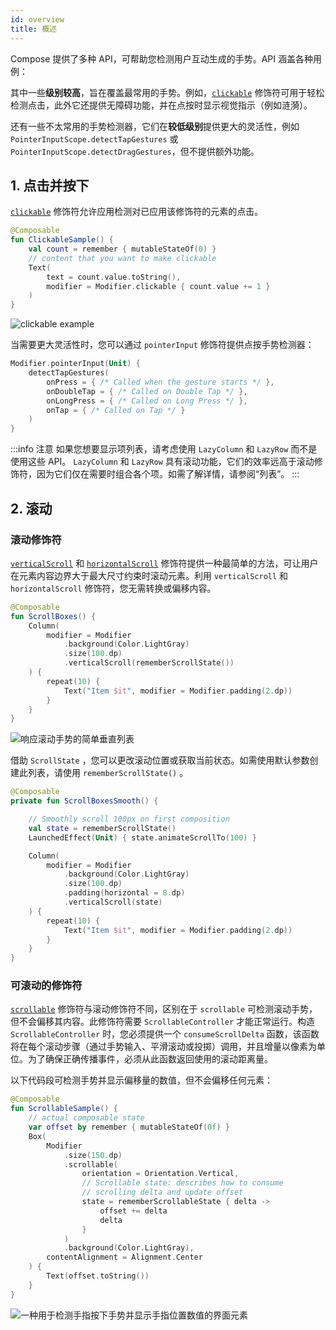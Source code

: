 ```yaml
---
id: overview
title: 概述
---
```


Compose 提供了多种 API，可帮助您检测用户互动生成的手势。API 涵盖各种用例：

其中一些**级别较高**，旨在覆盖最常用的手势。例如，[`clickable`](https://developer.android.com/reference/kotlin/androidx/compose/foundation/package-summary?hl=zh-cn#clickable(androidx.compose.ui.Modifier,kotlin.Boolean,kotlin.String,androidx.compose.ui.semantics.Role,kotlin.Function0)) 修饰符可用于轻松检测点击，此外它还提供无障碍功能，并在点按时显示视觉指示（例如涟漪）。

还有一些不太常用的手势检测器，它们在**较低级别**提供更大的灵活性，例如 `PointerInputScope.detectTapGestures` 或 `PointerInputScope.detectDragGestures`，但不提供额外功能。

## 1. 点击并按下

[`clickable`](https://developer.android.com/reference/kotlin/androidx/compose/foundation/package-summary?hl=zh-cn#clickable(androidx.compose.ui.Modifier,kotlin.Boolean,kotlin.String,androidx.compose.ui.semantics.Role,kotlin.Function0)) 修饰符允许应用检测对已应用该修饰符的元素的点击。

```kotlin
@Composable
fun ClickableSample() {
    val count = remember { mutableStateOf(0) }
    // content that you want to make clickable
    Text(
        text = count.value.toString(),
        modifier = Modifier.clickable { count.value += 1 }
    )
}
```

![clickable example](https://developer.android.com/images/jetpack/compose/gestures-taps.gif?hl=zh-cn)

当需要更大灵活性时，您可以通过 `pointerInput` 修饰符提供点按手势检测器：

```kotlin
Modifier.pointerInput(Unit) {
    detectTapGestures(
        onPress = { /* Called when the gesture starts */ },
        onDoubleTap = { /* Called on Double Tap */ },
        onLongPress = { /* Called on Long Press */ },
        onTap = { /* Called on Tap */ }
    )
}
```

:::info 注意
如果您想要显示项列表，请考虑使用 `LazyColumn` 和 `LazyRow` 而不是使用这些 API。 `LazyColumn` 和 `LazyRow` 具有滚动功能，它们的效率远高于滚动修饰符，因为它们仅在需要时组合各个项。如需了解详情，请参阅“列表”。
:::

## 2. 滚动

### 滚动修饰符

[`verticalScroll`](https://developer.android.com/images/jetpack/compose/gestures-simplescroll.gif?hl=zh-cn) 和 [`horizontalScroll`](https://developer.android.com/reference/kotlin/androidx/compose/foundation/package-summary?hl=zh-cn#horizontalScroll(androidx.compose.ui.Modifier,androidx.compose.foundation.ScrollState,kotlin.Boolean,androidx.compose.foundation.gestures.FlingBehavior,kotlin.Boolean)) 修饰符提供一种最简单的方法，可让用户在元素内容边界大于最大尺寸约束时滚动元素。利用 `verticalScroll` 和 `horizontalScroll` 修饰符，您无需转换或偏移内容。

```kotlin
@Composable
fun ScrollBoxes() {
    Column(
        modifier = Modifier
            .background(Color.LightGray)
            .size(100.dp)
            .verticalScroll(rememberScrollState())
    ) {
        repeat(10) {
            Text("Item $it", modifier = Modifier.padding(2.dp))
        }
    }
}
```

![响应滚动手势的简单垂直列表](https://developer.android.com/images/jetpack/compose/gestures-simplescroll.gif?hl=zh-cn)

借助 `ScrollState` ，您可以更改滚动位置或获取当前状态。如需使用默认参数创建此列表，请使用 `rememberScrollState()` 。

```kotlin
@Composable
private fun ScrollBoxesSmooth() {

    // Smoothly scroll 100px on first composition
    val state = rememberScrollState()
    LaunchedEffect(Unit) { state.animateScrollTo(100) }

    Column(
        modifier = Modifier
            .background(Color.LightGray)
            .size(100.dp)
            .padding(horizontal = 8.dp)
            .verticalScroll(state)
    ) {
        repeat(10) {
            Text("Item $it", modifier = Modifier.padding(2.dp))
        }
    }
}
```

### 可滚动的修饰符

[`scrollable`](https://developer.android.com/reference/kotlin/androidx/compose/foundation/gestures/package-summary?hl=zh-cn#scrollable(androidx.compose.ui.Modifier,androidx.compose.foundation.gestures.ScrollableState,androidx.compose.foundation.gestures.Orientation,kotlin.Boolean,kotlin.Boolean,androidx.compose.foundation.gestures.FlingBehavior,androidx.compose.foundation.interaction.MutableInteractionSource)) 修饰符与滚动修饰符不同，区别在于 `scrollable` 可检测滚动手势，但不会偏移其内容。此修饰符需要 `ScrollableController` 才能正常运行。构造 `ScrollableController` 时，您必须提供一个 `consumeScrollDelta` 函数，该函数将在每个滚动步骤（通过手势输入、平滑滚动或投掷）调用，并且增量以像素为单位。为了确保正确传播事件，必须从此函数返回使用的滚动距离量。

以下代码段可检测手势并显示偏移量的数值，但不会偏移任何元素：

```kotlin
@Composable
fun ScrollableSample() {
    // actual composable state
    var offset by remember { mutableStateOf(0f) }
    Box(
        Modifier
            .size(150.dp)
            .scrollable(
                orientation = Orientation.Vertical,
                // Scrollable state: describes how to consume
                // scrolling delta and update offset
                state = rememberScrollableState { delta ->
                    offset += delta
                    delta
                }
            )
            .background(Color.LightGray),
        contentAlignment = Alignment.Center
    ) {
        Text(offset.toString())
    }
}
```

![一种用于检测手指按下手势并显示手指位置数值的界面元素](https://developer.android.com/images/jetpack/compose/gestures-numeric-offset.gif?hl=zh-cn)
